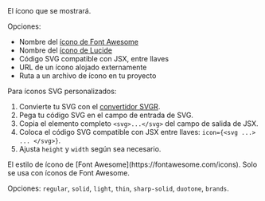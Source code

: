 <ResponseField name="icon" type="string">
  El ícono que se mostrará.
  
  Opciones:
  - Nombre del [ícono de Font Awesome](https://fontawesome.com/icons)
  - Nombre del [ícono de Lucide](https://lucide.dev/icons)
  - Código SVG compatible con JSX, entre llaves
  - URL de un ícono alojado externamente
  - Ruta a un archivo de ícono en tu proyecto
  
  Para íconos SVG personalizados:
  1. Convierte tu SVG con el [convertidor SVGR](https://react-svgr.com/playground/).
  1. Pega tu código SVG en el campo de entrada de SVG.
  2. Copia el elemento completo `<svg>...</svg>` del campo de salida de JSX.
  3. Coloca el código SVG compatible con JSX entre llaves: `icon={<svg ...> ... </svg>}`.
  4. Ajusta `height` y `width` según sea necesario.
</ResponseField>

<ResponseField name="iconType" type="string">
  El estilo de ícono de [Font Awesome](https://fontawesome.com/icons). Solo se usa con íconos de Font Awesome. 
  
  Opciones: `regular`, `solid`, `light`, `thin`, `sharp-solid`, `duotone`, `brands`.
</ResponseField>